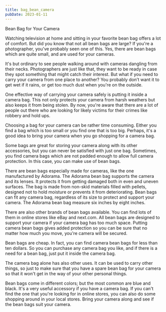 ```yaml
---
title: bag_bean_camera
pubDate: 2023-01-11
---
```


Bean Bag for Your Camera


Watching television at home and sitting in your favorite bean bag offers a lot of comfort. But did you know that not all bean bags are large? If you're a photographer, you've probably seen one of this. Yes, there are bean bags which are quite small, and are used for your cameras. 

It's but ordinary to see people walking around with cameras dangling from their necks. Photographers are just like that, they want to be ready in case they spot something that might catch their interest. But what if you need to carry your camera from one place to another? You probably don’t want it to get wet if it rains, or get too much dust when you're on the outside.

One effective way of carrying your camera safely is putting it inside a camera bag. This not only protects your camera from harsh weathers but also keeps it from being stolen. By now, you're aware that there are a lot of people out there who are looking for likely victims for their crimes like robbery and hold ups.

Choosing a bag for your camera can be rather time consuming. Either you find a bag which is too small or you find one that is too big. Perhaps, it's a good idea to bring your camera when you go shopping for a camera bag.

Some bags are great for storing your camera along with its other accessories, but you can never be satisfied with just one bag. Sometimes, you find camera bags which are not padded enough to allow full camera protection. In this case, you can make use of bean bags.

There are bean bags especially made for cameras, like the one manufactured by Adorama. The Adorama bean bag supports the camera and its lenses. It protects it from getting damaged both in even and uneven surfaces. The bag is made from non-skid materials filled with pellets, designed not to hold moisture or prevents it from deteriorating. Bean bags can fit any camera bag, regardless of its size to protect and support your camera. The Adorama bean bag measure six inches by eight inches.

There are also other brands of bean bags available. You can find lots of them in online stores like eBay and next.com. All bean bags are designed to support your camera if your camera bag has too much space. Putting camera bean bags gives added protection so you can be sure that no matter how much you move, you're camera will be secured.

Bean bags are cheap. In fact, you can find camera bean bags for less than ten dollars. So you can purchase any camera bag you like, and if there is a need for a bean bag, just put it inside the camera bag.

The camera bag alone has also other uses. It can be used to carry other things, so just to make sure that you have a spare bean bag for your camera so that it won't get in the way of your other personal things.

Bean bags come in different colors; but the most common are blue and black. It's a very useful accessory if you have a camera bag. If you can't find the one that you're looking for in online stores, you can also do some shopping around in your local stores. Bring your camera along and see if the bean bags suit your camera.